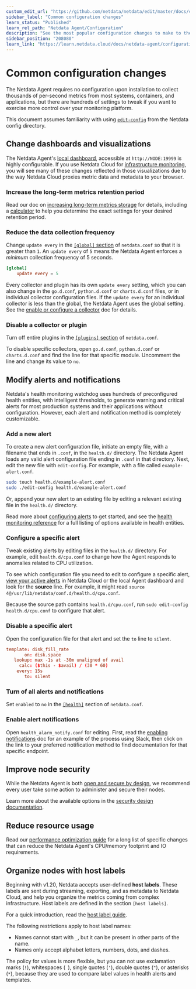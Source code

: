 ```yaml
---
custom_edit_url: "https://github.com/netdata/netdata/edit/master/docs/configure/common-changes.md"
sidebar_label: "Common configuration changes"
learn_status: "Published"
learn_rel_path: "Netdata Agent/Configuration"
description: "See the most popular configuration changes to make to the Netdata Agent, including longer metrics retention, reduce sampling, and more."
sidebar_position: "208080"
learn_link: "https://learn.netdata.cloud/docs/netdata-agent/configuration/common-configuration-changes"
---
```



# Common configuration changes

The Netdata Agent requires no configuration upon installation to collect thousands of per-second metrics from most
systems, containers, and applications, but there are hundreds of settings to tweak if you want to exercise more control
over your monitoring platform.

This document assumes familiarity with
using [`edit-config`](https://github.com/netdata/netdata/blob/master/docs/configure/nodes.md) from the Netdata config
directory.

## Change dashboards and visualizations

The Netdata Agent's [local dashboard](/docs/dashboards-and-charts), accessible
at `http://NODE:19999` is highly configurable. If
you use Netdata Cloud
for [infrastructure monitoring](/docs/netdata-cloud/monitor-your-infrastructure), you
will see many of these
changes reflected in those visualizations due to the way Netdata Cloud proxies metric data and metadata to your browser.

### Increase the long-term metrics retention period

Read our doc
on [increasing long-term metrics storage](/docs/netdata-agent/configuration/optimizing-metrics-database/change-how-long-netdata-stores-metrics)
for details, including a
[calculator](/docs/netdata-agent/configuration/optimizing-metrics-database/change-how-long-netdata-stores-metrics#calculate-the-system-resources-ram-disk-space-needed-to-store-metrics)
to help you determine the exact settings for your desired retention period.

### Reduce the data collection frequency

Change `update every` in
the [`[global]` section](/docs/netdata-agent/configuration/daemon-configuration#global-section-options)
of `netdata.conf` so
that it is greater than `1`. An `update every` of `5` means the Netdata Agent enforces a _minimum_ collection frequency
of 5 seconds.

```conf
[global]
    update every = 5
```

Every collector and plugin has its own `update every` setting, which you can also change in the `go.d.conf`,
`python.d.conf` or `charts.d.conf` files, or in individual collector configuration files. If the `update
every` for an individual collector is less than the global, the Netdata Agent uses the global setting. See
the [enable or configure a collector](/docs/collecting-metrics/collectors-configuration#enable-and-disable-a-specific-collection-module)
doc for details.

### Disable a collector or plugin

Turn off entire plugins in
the [`[plugins]` section](/docs/netdata-agent/configuration/daemon-configuration#plugins-section-options)
of
`netdata.conf`.

To disable specific collectors, open `go.d.conf`, `python.d.conf` or `charts.d.conf` and find the line
for that specific module. Uncomment the line and change its value to `no`.

## Modify alerts and notifications

Netdata's health monitoring watchdog uses hundreds of preconfigured health entities, with intelligent thresholds, to
generate warning and critical alerts for most production systems and their applications without configuration. However,
each alert and notification method is completely customizable.

### Add a new alert

To create a new alert configuration file, initiate an empty file, with a filename that ends in `.conf`, in the
`health.d/` directory. The Netdata Agent loads any valid alert configuration file ending in `.conf` in that directory.
Next, edit the new file with `edit-config`. For example, with a file called `example-alert.conf`.

```bash
sudo touch health.d/example-alert.conf
sudo ./edit-config health.d/example-alert.conf
```

Or, append your new alert to an existing file by editing a relevant existing file in the `health.d/` directory.

Read more about [configuring alerts](/docs/alerts-&-notifications/health-configuration-reference) to
get started, and see
the [health monitoring reference](/docs/alerts-&-notifications/health-configuration-reference) for a full listing
of options available in health entities.

### Configure a specific alert

Tweak existing alerts by editing files in the `health.d/` directory. For example, edit `health.d/cpu.conf` to change how
the Agent responds to anomalies related to CPU utilization.

To see which configuration file you need to edit to configure a specific
alert, [view your active alerts](/docs/dashboards-and-charts/view-active-alerts) in
Netdata Cloud or the local Agent dashboard and look for the **source** line. For example, it might
read `source  4@/usr/lib/netdata/conf.d/health.d/cpu.conf`.

Because the source path contains `health.d/cpu.conf`, run `sudo edit-config health.d/cpu.conf` to configure that alert.

### Disable a specific alert

Open the configuration file for that alert and set the `to` line to `silent`.

```conf
template: disk_fill_rate
       on: disk.space
   lookup: max -1s at -30m unaligned of avail
     calc: ($this - $avail) / (30 * 60)
    every: 15s
       to: silent
```

### Turn of all alerts and notifications

Set `enabled` to `no` in
the [`[health]`](/docs/netdata-agent/configuration/daemon-configuration#health-section-options)
section of `netdata.conf`.

### Enable alert notifications

Open `health_alarm_notify.conf` for editing. First, read the [enabling
notifications](/docs/alerts-&-notifications/notifications#netdata-agent) doc
for an example of the process using Slack, then
click on the link to your preferred notification method to find documentation for that specific endpoint.

## Improve node security

While the Netdata Agent is both [open and secure by design](https://www.netdata.cloud/blog/netdata-agent-dashboard/), we
recommend every user take some action to administer and secure their nodes.

Learn more about the available options in the [security design documentation](/docs/security-and-privacy-design).

## Reduce resource usage

Read
our [performance optimization guide](/docs/netdata-agent/configuration/how-to-optimize-the-netdata-agent-s-performance)
for a long list of specific changes
that can reduce the Netdata Agent's CPU/memory footprint and IO requirements.

## Organize nodes with host labels

Beginning with v1.20, Netdata accepts user-defined **host labels**. These labels are sent during streaming, exporting,
and as metadata to Netdata Cloud, and help you organize the metrics coming from complex infrastructure. Host labels are
defined in the section `[host labels]`.

For a quick introduction, read
the [host label guide](/docs/netdata-agent/configuration/organize-systems-metrics-and-alerts).

The following restrictions apply to host label names:

- Names cannot start with `_`, but it can be present in other parts of the name.
- Names only accept alphabet letters, numbers, dots, and dashes.

The policy for values is more flexible, but you can not use exclamation marks (`!`), whitespaces (` `), single quotes
(`'`), double quotes (`"`), or asterisks (`*`), because they are used to compare label values in health alerts and
templates.
